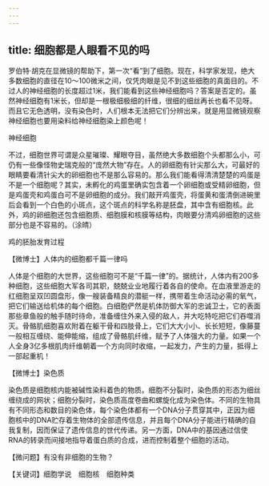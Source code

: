 ```yaml
---
---
---
```

title: 细胞都是人眼看不见的吗
---




罗伯特·胡克在显微镜的帮助下，第一次“看”到了细胞。现在，科学家发现，绝大多数细胞的直径在10～100微米之间，仅凭肉眼是见不到这些细胞的真面目的。不过人的神经细胞的长度超过1米，我们能看到这些神经细胞吗？答案是否定的。虽然神经细胞有1米长，但却是一根极细极细的纤维，很细的细丝再长也看不见呀。而且它无色透明，没有染色时，人们根本无法把它们分辨出来，就是用显微镜观察神经细胞也要用染料给神经细胞染上颜色呢！

神经细胞



不过，细胞世界可谓是众星璀璨、耀眼夺目，虽然绝大多数细胞个头都那么小，可仍有一些像怪物史瑞克般的“庞然大物”存在。人的卵细胞有针尖那么大，可最好的眼睛要看清针尖大的卵细胞也不是那么容易的。那么我们能看得清清楚楚的鸡蛋是不是一个细胞呢？其实，未孵化的鸡蛋里确实包含着一个卵细胞或受精卵细胞，但是鸡蛋壳和鸡蛋白可不是卵细胞的成分。我们敲开鸡蛋壳，将蛋黄和蛋清倒进碗里后会看到一个白色的小斑点，这个斑点的科学名称是胚盘，其中含有细胞核。此外，鸡的卵细胞还包含细胞质、细胞膜和核膜等结构，肉眼要分清鸡卵细胞的这些部分也是不容易的。（涂皘）

鸡的胚胎发育过程





【微博士】人体内的细胞都千篇一律吗

人体是个细胞的大世界，这些细胞可不是“千篇一律”的。据统计，人体内有200多种细胞，这些细胞大军各司其职，兢兢业业地履行着各自的使命。在血液里游走的红细胞呈双凹圆盘形，像一艘装备精良的潜艇一样，携带着生命活动必需的氧气，把它们输送给机体的每个细胞。白细胞俨然是机体防御大军的忠诚卫士，它的表面那些章鱼般的触手随时待命，准备缠住外来入侵的敌人，并大吃特吃把它们吞噬消灭。骨骼肌细胞喜欢附着在躯干骨和四肢骨上，它们大大小小、长长短短，像藤蔓一般相互缠绕、能伸能缩，组成了骨骼肌纤维，赋予了人体强大的力量。如果一个人全身3亿多根肌肉纤维朝着一个方向同时收缩，一起发力，产生的力量，抵得上一部起重机！

【微博士】染色质

染色质是细胞核内能被碱性染料着色的物质。细胞不分裂时，染色质的形态为细丝缠绕成的网状；细胞分裂时，染色质高度卷曲和螺旋化成为染色体。不同的生物具有不同形态和数目的染色体，每个染色体都有一个DNA分子贯穿其中，正因为细胞核中的DNA贮存着生物体的全部遗传信息，并且每个DNA分子能进行精确的自我复制，因而保证了遗传信息的世代传递。另一方面，DNA中的基因通过信使RNA的转录而间接地指导着蛋白质的合成，进而控制着整个细胞的活动。

【微问题】有没有非细胞的生物？

【关键词】细胞学说　细胞核　细胞种类